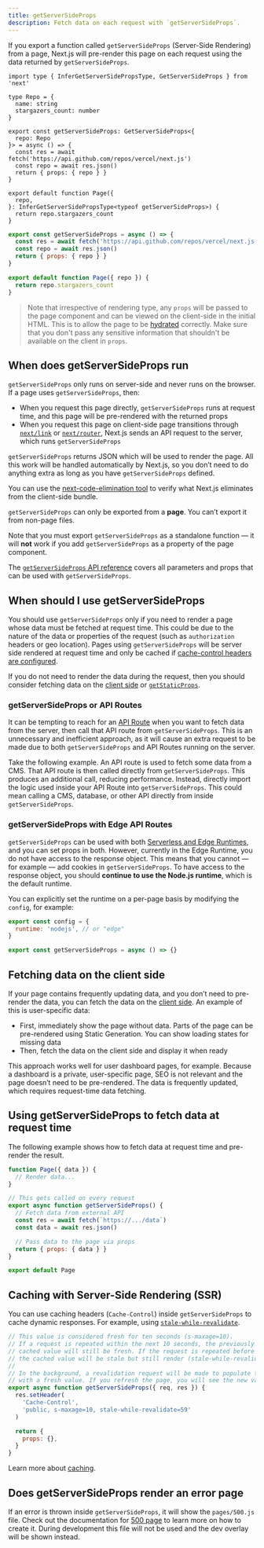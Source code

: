 ```yaml
---
title: getServerSideProps
description: Fetch data on each request with `getServerSideProps`.
---
```


If you export a function called `getServerSideProps` (Server-Side Rendering) from a page, Next.js will pre-render this page on each request using the data returned by `getServerSideProps`.

```tsx filename="pages/index.tsx" switcher
import type { InferGetServerSidePropsType, GetServerSideProps } from 'next'

type Repo = {
  name: string
  stargazers_count: number
}

export const getServerSideProps: GetServerSideProps<{
  repo: Repo
}> = async () => {
  const res = await fetch('https://api.github.com/repos/vercel/next.js')
  const repo = await res.json()
  return { props: { repo } }
}

export default function Page({
  repo,
}: InferGetServerSidePropsType<typeof getServerSideProps>) {
  return repo.stargazers_count
}
```

```jsx filename="pages/index.jsx" switcher
export const getServerSideProps = async () => {
  const res = await fetch('https://api.github.com/repos/vercel/next.js')
  const repo = await res.json()
  return { props: { repo } }
}

export default function Page({ repo }) {
  return repo.stargazers_count
}
```

> Note that irrespective of rendering type, any `props` will be passed to the page component and can be viewed on the client-side in the initial HTML. This is to allow the page to be [hydrated](https://react.dev/reference/react-dom/hydrate) correctly. Make sure that you don't pass any sensitive information that shouldn't be available on the client in `props`.

## When does getServerSideProps run

`getServerSideProps` only runs on server-side and never runs on the browser. If a page uses `getServerSideProps`, then:

- When you request this page directly, `getServerSideProps` runs at request time, and this page will be pre-rendered with the returned props
- When you request this page on client-side page transitions through [`next/link`](/docs/pages/api-reference/components/link) or [`next/router`](/docs/pages/api-reference/functions/use-router), Next.js sends an API request to the server, which runs `getServerSideProps`

`getServerSideProps` returns JSON which will be used to render the page. All this work will be handled automatically by Next.js, so you don’t need to do anything extra as long as you have `getServerSideProps` defined.

You can use the [next-code-elimination tool](https://next-code-elimination.vercel.app/) to verify what Next.js eliminates from the client-side bundle.

`getServerSideProps` can only be exported from a **page**. You can’t export it from non-page files.

Note that you must export `getServerSideProps` as a standalone function — it will **not** work if you add `getServerSideProps` as a property of the page component.

The [`getServerSideProps` API reference](/docs/pages/api-reference/functions/get-server-side-props) covers all parameters and props that can be used with `getServerSideProps`.

## When should I use getServerSideProps

You should use `getServerSideProps` only if you need to render a page whose data must be fetched at request time. This could be due to the nature of the data or properties of the request (such as `authorization` headers or geo location). Pages using `getServerSideProps` will be server side rendered at request time and only be cached if [cache-control headers are configured](/docs/pages/building-your-application/deploying/production-checklist#caching).

If you do not need to render the data during the request, then you should consider fetching data on the [client side](#fetching-data-on-the-client-side) or [`getStaticProps`](/docs/pages/building-your-application/data-fetching/get-static-props).

### getServerSideProps or API Routes

It can be tempting to reach for an [API Route](/docs/pages/building-your-application/routing/api-routes) when you want to fetch data from the server, then call that API route from `getServerSideProps`. This is an unnecessary and inefficient approach, as it will cause an extra request to be made due to both `getServerSideProps` and API Routes running on the server.

Take the following example. An API route is used to fetch some data from a CMS. That API route is then called directly from `getServerSideProps`. This produces an additional call, reducing performance. Instead, directly import the logic used inside your API Route into `getServerSideProps`. This could mean calling a CMS, database, or other API directly from inside `getServerSideProps`.

### getServerSideProps with Edge API Routes

`getServerSideProps` can be used with both [Serverless and Edge Runtimes](/docs/pages/building-your-application/rendering/edge-and-nodejs-runtimes), and you can set props in both. However, currently in the Edge Runtime, you do not have access to the response object. This means that you cannot — for example — add cookies in `getServerSideProps`. To have access to the response object, you should **continue to use the Node.js runtime**, which is the default runtime.

You can explicitly set the runtime on a per-page basis by modifying the `config`, for example:

```jsx filename="pages/index.tsx"
export const config = {
  runtime: 'nodejs', // or "edge"
}

export const getServerSideProps = async () => {}
```

## Fetching data on the client side

If your page contains frequently updating data, and you don’t need to pre-render the data, you can fetch the data on the [client side](/docs/pages/building-your-application/data-fetching/client-side). An example of this is user-specific data:

- First, immediately show the page without data. Parts of the page can be pre-rendered using Static Generation. You can show loading states for missing data
- Then, fetch the data on the client side and display it when ready

This approach works well for user dashboard pages, for example. Because a dashboard is a private, user-specific page, SEO is not relevant and the page doesn’t need to be pre-rendered. The data is frequently updated, which requires request-time data fetching.

## Using getServerSideProps to fetch data at request time

The following example shows how to fetch data at request time and pre-render the result.

```jsx
function Page({ data }) {
  // Render data...
}

// This gets called on every request
export async function getServerSideProps() {
  // Fetch data from external API
  const res = await fetch(`https://.../data`)
  const data = await res.json()

  // Pass data to the page via props
  return { props: { data } }
}

export default Page
```

## Caching with Server-Side Rendering (SSR)

You can use caching headers (`Cache-Control`) inside `getServerSideProps` to cache dynamic responses. For example, using [`stale-while-revalidate`](https://web.dev/stale-while-revalidate/).

```jsx
// This value is considered fresh for ten seconds (s-maxage=10).
// If a request is repeated within the next 10 seconds, the previously
// cached value will still be fresh. If the request is repeated before 59 seconds,
// the cached value will be stale but still render (stale-while-revalidate=59).
//
// In the background, a revalidation request will be made to populate the cache
// with a fresh value. If you refresh the page, you will see the new value.
export async function getServerSideProps({ req, res }) {
  res.setHeader(
    'Cache-Control',
    'public, s-maxage=10, stale-while-revalidate=59'
  )

  return {
    props: {},
  }
}
```

Learn more about [caching](/docs/pages/building-your-application/deploying/production-checklist).

## Does getServerSideProps render an error page

If an error is thrown inside `getServerSideProps`, it will show the `pages/500.js` file. Check out the documentation for [500 page](/docs/pages/building-your-application/routing/custom-error#500-page) to learn more on how to create it. During development this file will not be used and the dev overlay will be shown instead.
